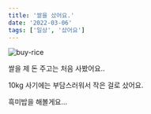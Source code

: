 ```yaml
---
title: '쌀을 샀어요.'
date: '2022-03-06'
tags: ['일상', '샀어요']
---
```


![buy-rice](/static/images/posts/buy-rice.jpg)

쌀을 제 돈 주고는 처음 사봤어요..

10kg 사기에는 부담스러워서 작은 걸로 샀어요.

흑미밥을 해볼게요...